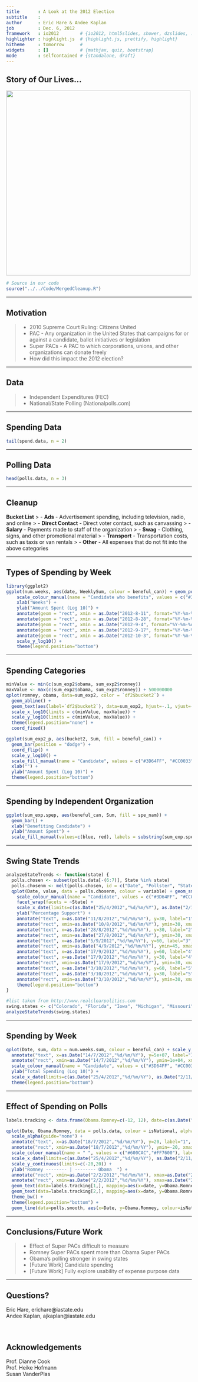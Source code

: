 ```yaml
---
title       : A Look at the 2012 Election
subtitle    :
author      : Eric Hare & Andee Kaplan
job         : Dec. 6, 2012
framework   : io2012        # {io2012, html5slides, shower, dzslides, ...}
highlighter : highlight.js  # {highlight.js, prettify, highlight}
hitheme     : tomorrow      # 
widgets     : []            # {mathjax, quiz, bootstrap}
mode        : selfcontained # {standalone, draft}
---
```


## Story of Our Lives...
<img src="http://imgs.xkcd.com/comics/poll_watching.png" height="500"></img>

```r
# Source in our code
source("../../Code/MergedCleanup.R")
```

---

## Motivation
> - 2010 Supreme Court Ruling: Citizens United
> - PAC - Any organization in the United States that campaigns for or against a candidate, ballot initiatives or legislation
> - Super PACs - A PAC to which corporations, unions, and other organizations can donate freely
> - How did this impact the 2012 election?

---

## Data
> - Independent Expenditures (FEC)
> - National/State Polling (Nationalpolls.com)

---

## Spending Data
```r
tail(spend.data, n = 2)
```

---

## Polling Data
```r
head(polls.data, n = 3)
```

---

## Cleanup
**Bucket List**
> - **Ads** - Advertisement spending, including television, radio, and online
> - **Direct Contact** - Direct voter contact, such as canvassing
> - **Salary** - Payments made to staff of the organization
> - **Swag** - Clothing, signs, and other promotional material
> - **Transport** - Transportation costs, such as taxis or van rentals
> - **Other** - All expenses that do not fit into the above categories

---

## Types of Spending by Week
```r
library(ggplot2)
ggplot(num.weeks, aes(date, WeeklySum, colour = beneful_can)) + geom_point() + geom_line() + facet_grid(facets=bucket2~sup_opp) + 
    scale_colour_manual(name = "Candidate who benefits", values = c("#3D64FF", "#CC0033"), labels=c("Obama","Romney" )) + 
    xlab("Weeks") + 
    ylab("Amount Spent (Log 10)") + 
    annotate(geom = "rect", xmin = as.Date("2012-8-11", format="%Y-%m-%d"), xmax = as.Date("2012-8-12", format="%Y-%m-%d"), ymin = 1, ymax = 1e+08, alpha = .2, fill = "#CC0033") + 
    annotate(geom = "rect", xmin = as.Date("2012-8-28", format="%Y-%m-%d"), xmax = as.Date("2012-8-30", format="%Y-%m-%d"), ymin = 1, ymax = 1e+08, alpha = .2, fill = "#CC0033") + 
    annotate(geom = "rect", xmin = as.Date("2012-9-4", format="%Y-%m-%d"), xmax = as.Date("2012-9-6", format="%Y-%m-%d"), ymin = 1, ymax = 1e+08, alpha = .2, fill = "#3D64FF") + 
    annotate(geom = "rect", xmin = as.Date("2012-9-17", format="%Y-%m-%d"), xmax = as.Date("2012-9-18", format="%Y-%m-%d"), ymin = 1, ymax = 1e+08, alpha = .2, fill = "grey50") + 
    annotate(geom = "rect", xmin = as.Date("2012-10-3", format="%Y-%m-%d"), xmax = as.Date("2012-10-4", format="%Y-%m-%d"), ymin = 1, ymax = 1e+08, alpha = .2, fill = "grey50") + 
    scale_y_log10() + 
    theme(legend.position="bottom")
```

---

## Spending Categories
```r
minValue <- min(c(sum_exp2$obama, sum_exp2$romney))
maxValue <- max(c(sum_exp2$obama, sum_exp2$romney)) + 500000000
qplot(romney, obama, data=sum_exp2, color = `df2$bucket2`) +
  geom_abline() + 
  geom_text(aes(label=`df2$bucket2`), data=sum_exp2, hjust=-.1, vjust=-.02) + 
  scale_x_log10(limits = c(minValue, maxValue)) + 
  scale_y_log10(limits = c(minValue, maxValue)) +
  theme(legend.position="none") +
  coord_fixed()

ggplot(sum_exp2_p, aes(bucket2, Sum, fill = beneful_can)) + 
  geom_bar(position = "dodge") + 
  coord_flip() + 
  scale_y_log10() + 
  scale_fill_manual(name = "Candidate", values = c("#3D64FF", "#CC0033")) + 
  xlab("") + 
  ylab("Amount Spent (Log 10)") +
  theme(legend.position="bottom")
```
---

## Spending by Independent Organization
```r
ggplot(sum_exp.spep, aes(beneful_can, Sum, fill = spe_nam)) + 
  geom_bar() + 
  xlab("Benefiting Candidate") + 
  ylab("Amount Spent") + 
  scale_fill_manual(values=c(blue, red), labels = substring(sum_exp.spep$spe_nam, 1, 30), name = "Super PAC")
```
---

## Swing State Trends
```r
analyzeStateTrends <- function(state) {
  polls.chosen <- subset(polls.data[-(6:7)], State %in% state)
  polls.chosenm <- melt(polls.chosen, id = c("Date", "Pollster", "State"))
  qplot(Date, value, data = polls.chosenm, colour = variable) + geom_smooth(method="loess") +
    scale_colour_manual(name = "Candidate", values = c("#3D64FF", "#CC0033"), labels=c("Obama","Romney" )) +
    facet_wrap(facets = ~State) +
    scale_x_date(limits=c(as.Date("25/4/2012","%d/%m/%Y"), as.Date("2/11/2012","%d/%m/%Y"))) +
    ylab("Percentage Support") +
    annotate("text", x=as.Date("11/8/2012","%d/%m/%Y"), y=30, label="1", color="#FF0000", hjust=-0.5, alpha=0.2, size=3) + 
    annotate("rect", xmin=as.Date("10/8/2012","%d/%m/%Y"), ymin=30, xmax=as.Date("11/8/2012","%d/%m/%Y"), ymax=45, fill="#FF0000", alpha=0.2) + 
    annotate("text", x=as.Date("28/8/2012","%d/%m/%Y"), y=30, label="2", color="#FF0000", hjust=-0.7, alpha=0.2, size=3) + 
    annotate("rect", xmin=as.Date("27/8/2012","%d/%m/%Y"), ymin=30, xmax=as.Date("30/8/2012","%d/%m/%Y"), ymax=45, fill="#FF0000", alpha=0.2) +
    annotate("text", x=as.Date("5/9/2012","%d/%m/%Y"), y=60, label="3", color="#330099", hjust=-0.5, alpha=0.2, size=3) + 
    annotate("rect", xmin=as.Date("4/9/2012","%d/%m/%Y"), ymin=45, xmax=as.Date("6/9/2012","%d/%m/%Y"), ymax=60, fill="#330099", alpha=0.2) +
    annotate("text", x=as.Date("17/9/2012","%d/%m/%Y"), y=60, label="4", color="grey50", hjust=-0.5, alpha=0.4, size=3) + 
    annotate("text", x=as.Date("17/9/2012","%d/%m/%Y"), y=30, label="4", color="grey50", hjust=-0.5, alpha=0.4, size=3) +
    annotate("rect", xmin=as.Date("17/9/2012","%d/%m/%Y"), ymin=30, xmax=as.Date("18/9/2012","%d/%m/%Y"), ymax=60, fill="grey50", alpha=0.4) +
    annotate("text", x=as.Date("3/10/2012","%d/%m/%Y"), y=60, label="5", color="grey50", hjust=-0.5, alpha=0.4, size=3) + 
    annotate("text", x=as.Date("3/10/2012","%d/%m/%Y"), y=30, label="5", color="grey50", hjust=-0.5, alpha=0.4, size=3) +
    annotate("rect", xmin=as.Date("3/10/2012","%d/%m/%Y"), ymin=30, xmax=as.Date("4/10/2012","%d/%m/%Y"), ymax=60, fill="grey50", alpha=0.4) +
    theme(legend.position="bottom")
}

#list taken from http://www.realclearpolitics.com
swing.states <- c("Colorado", "Florida", "Iowa", "Michigan", "Missouri", "Nevada", "New Hampshire", "North Carolina", "Ohio", "Pennsylvania", "Virginia", "Wisconsin")
analyzeStateTrends(swing.states)
```
---

## Spending by Week
```r
qplot(Date, sum, data = num.weeks.sum, colour = beneful_can) + scale_y_log10() + geom_line() +
  annotate("text", x=as.Date("14/7/2012","%d/%m/%Y"), y=5e+07, label="1", color="#FF0000", hjust=-0.5, alpha=0.4, size=10) +
  annotate("rect", xmin=as.Date("14/7/2012","%d/%m/%Y"), ymin=1e+04, xmax=as.Date("15/7/2012","%d/%m/%Y"), ymax=5e+07, fill="#FF0000", alpha=0.4) +
  scale_colour_manual(name = "Candidate", values = c("#3D64FF", "#CC0033"), labels=c("Obama","Romney" )) +
  ylab("Total Spending (Log 10)") + 
  scale_x_date(limits=c(as.Date("25/4/2012","%d/%m/%Y"), as.Date("2/11/2012","%d/%m/%Y"))) +
  theme(legend.position="bottom")
```
---

## Effect of Spending on Polls
```r
labels.tracking <- data.frame(Obama.Romney=c(-12, 12), date=c(as.Date("1/8/2012","%d/%m/%Y"), as.Date("1/8/2012","%d/%m/%Y")), text=c("Romney", "Obama"), colour=c("red", "blue"))

qplot(Date, Obama.Romney, data = polls.data, colour = isNational, alpha=0.6) +
  scale_alpha(guide="none") +
  annotate("text", x=as.Date("18/7/2012","%d/%m/%Y"), y=20, label="1", color="#FF0000", hjust=-0.5, alpha=0.4, size=5) +
  annotate("rect", xmin=as.Date("18/7/2012","%d/%m/%Y"), ymin=-20, xmax=as.Date("19/7/2012","%d/%m/%Y"), ymax=20, fill="#FF0000", alpha=0.4) +
  scale_colour_manual(name = " ", values = c("#600CAC","#FF7600"), labels=c("Swing State","National" ), breaks=c(FALSE, TRUE)) + 
  scale_x_date(limits=c(as.Date("25/4/2012","%d/%m/%Y"), as.Date("2/11/2012","%d/%m/%Y"))) +
  scale_y_continuous(limits=c(-20,20)) +
  ylab("Romney -------- | -------- Obama  ") +
  annotate("rect", xmin=as.Date("2/2/2012","%d/%m/%Y"), xmax=as.Date("2/12/2012","%d/%m/%Y"), ymin=0, ymax=Inf, fill="blue", alpha=0.03) +
  annotate("rect", xmin=as.Date("2/2/2012","%d/%m/%Y"), xmax=as.Date("2/12/2012","%d/%m/%Y"), ymin=-Inf, ymax=0, fill="red", alpha=0.03) +
  geom_text(data=labels.tracking[1,], mapping=aes(x=date, y=Obama.Romney, label=text), colour=I("#FF0000"), size=5, alpha=I(0.2), shape=1) +
  geom_text(data=labels.tracking[2,], mapping=aes(x=date, y=Obama.Romney, label=text), colour=I("#330099"), size=5, alpha=I(0.2), shape=1) +
  theme_bw() +
  theme(legend.position="bottom") +
  geom_line(data=polls.smooth, aes(x=Date, y=Obama.Romney, colour=isNational), inherit.aes=FALSE)
```
---

## Conclusions/Future Work
> - Effect of Super PACs difficult to measure
> - Romney Super PACs spent more than Obama Super PACs
> - Obama's polling stronger in swing states
> - [Future Work] Candidate spending
> - [Future Work] Fully explore usability of expense purpose data

---

## Questions?
Eric Hare, erichare@iastate.edu<br>
Andee Kaplan, ajkaplan@iastate.edu<br><br><br>

## Acknowledgements
Prof. Dianne Cook<br>
Prof. Heike Hofmann<br>
Susan VanderPlas
